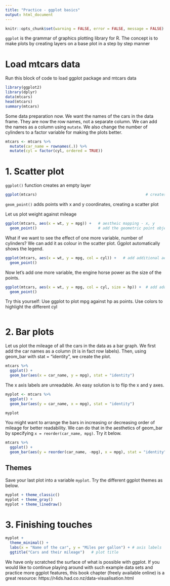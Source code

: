 ```yaml
---
title: "Practice - ggplot basics"
output: html_document
---
```


```r
knitr::opts_chunk$set(warning = FALSE, error = FALSE, message = FALSE)
```

`ggplot` is the grammar of graphics plotting library for R. The concept is to make plots by creating layers on a base plot in a step by step manner

# Load mtcars data

Run this block of code to load ggplot package and mtcars data

```r
library(ggplot2)
library(dplyr)
data(mtcars)
head(mtcars)
summary(mtcars)
```

Some data preparation now. We want the names of the cars in the data frame. They are now the row names, not a separate column. We can add the names as a column using `mutate`. We also change the number of cylinders to a factor variable for making the plots better.

```r
mtcars <- mtcars %>% 
  mutate(car_name = rownames(.)) %>% 
  mutate(cyl = factor(cyl, ordered = TRUE))
```

# 1. Scatter plot

`ggplot()` function creates an empty layer

```r
ggplot(mtcars)                                                # creates an emply base plot
```

`geom_point()` adds points with x and y coordinates, creating a scatter plot 

Let us plot weight against mileage

```r
ggplot(mtcars, aes(x = wt, y = mpg)) +   # aestheic mapping - x, y
  geom_point()                           # add the geometric point object 
```

What if we want to see the effect of one more variable, number of cylinders? We can add it as colour in the scatter plot. Ggplot automatically shows the legend.

```r
ggplot(mtcars, aes(x = wt, y = mpg, col = cyl)) +   # add additional aesthetic color
  geom_point()
```

Now let's add one more variable, the engine horse power as the size of the points.

```r
ggplot(mtcars, aes(x = wt, y = mpg, col = cyl, size = hp)) +  # add additional aesthetic size
  geom_point()
```

Try this yourself: Use ggplot to plot mpg against hp as points. Use colors to highlight the different cyl 

```r


```


# 2. Bar plots

Let us plot the mileage of all the cars in the data as a bar graph. We first add the car names as a column (it is in fact row labels). Then, using geom_bar with stat = "identity", we create the plot.

```r
mtcars %>% 
  ggplot() +  
  geom_bar(aes(x = car_name, y = mpg), stat = "identity")  
```

The x axis labels are unreadable. An easy solution is to flip the x and y axes.

```r
myplot <- mtcars %>% 
  ggplot() +  
  geom_bar(aes(y = car_name, x = mpg), stat = "identity") 

myplot
```

You might want to arrange the bars in increasing or decreasing order of mileage for better readability. We can do that in the aesthetics of geom_bar by specifying `x = reorder(car_name, mpg)`. Try it below.

```r
mtcars %>%
  ggplot() +  
  geom_bar(aes(y = reorder(car_name, -mpg), x = mpg), stat = "identity") 

```

## Themes

Save your last plot into a variable `myplot`. Try the different ggplot themes as below.

```r
myplot + theme_classic()                                                    # try out these themes
myplot + theme_gray()
myplot + theme_linedraw()
```

# 3. Finishing touches

```r
myplot + 
  theme_minimal() +
  labs(x = "Name of the car", y = "Miles per gallon") + # axis labels
  ggtitle("Cars and their mileage")   # plot title
```


We have only scratched the surface of what is possible with ggplot. If you would like to continue playing around with such example data sets and practice more ggplot features, this book chapter (freely available online) is a great resource: https://r4ds.had.co.nz/data-visualisation.html





